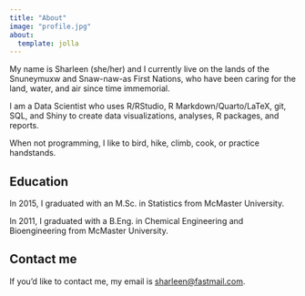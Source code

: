 ```yaml
---
title: "About"
image: "profile.jpg"
about:
  template: jolla
---
```


My name is Sharleen (she/her) and I currently live on the lands of the Snuneymuxw and Snaw-naw-as First Nations, who have been caring for the land, water, and air since time immemorial.

I am a Data Scientist who uses R/RStudio, R Markdown/Quarto/LaTeX, git, SQL, and Shiny to create data visualizations, analyses, R packages, and reports.

When not programming, I like to bird, hike, climb, cook, or practice handstands.

## Education

In 2015, I graduated with an M.Sc. in Statistics from McMaster University.

In 2011, I graduated with a B.Eng. in Chemical Engineering and Bioengineering from McMaster University.

## Contact me

If you'd like to contact me, my email is [sharleen\@fastmail.com](mailto:sharleen@fastmail.com).
